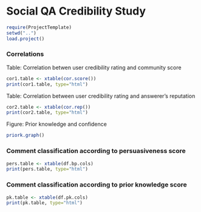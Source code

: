 Social QA Credibility Study
========================================================

``` r
require(ProjectTemplate)
setwd("..")
load.project()
```

### Correlations
Table: Correlation betwen user credibility rating and community score
``` r
cor1.table <- xtable(cor.score())
print(cor1.table, type="html")
```

Table: Correlation between user credibility rating and answerer's reputation
``` r
cor2.table <- xtable(cor.rep())
print(cor2.table, type="html")
```

Figure: Prior knowledge and confidence
```r
priork.graph()
```

### Comment classification according to persuasiveness score
``` r
pers.table <- xtable(df.bp.cols)
print(pers.table, type="html")
```

### Comment classification according to prior knowledge score
``` r
pk.table <- xtable(df.pk.cols)
print(pk.table, type="html")
```


